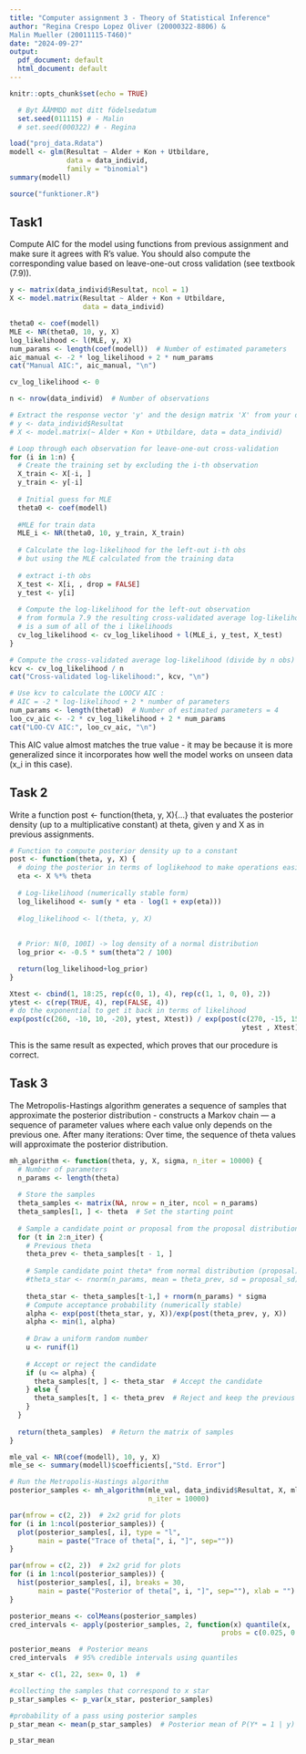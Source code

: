 ```yaml
---
title: "Computer assignment 3 - Theory of Statistical Inference"
author: "Regina Crespo Lopez Oliver (20000322-8806) & 
Malin Mueller (20011115-T460)"
date: "2024-09-27"
output:
  pdf_document: default
  html_document: default
---
```

```r
knitr::opts_chunk$set(echo = TRUE)
```
```r
  # Byt ÅÅMMDD mot ditt födelsedatum 
  set.seed(011115) # - Malin
  # set.seed(000322) # - Regina
```


```r
load("proj_data.Rdata")
modell <- glm(Resultat ~ Alder + Kon + Utbildare, 
              data = data_individ,
              family = "binomial")
summary(modell)
```
```r
source("funktioner.R")
```

## Task1
Compute AIC for the model using functions from previous assignment and make sure 
it agrees with R’s value. You should also compute the corresponding value based 
on leave-one-out cross validation (see textbook (7.9)).


```r
y <- matrix(data_individ$Resultat, ncol = 1)
X <- model.matrix(Resultat ~ Alder + Kon + Utbildare, 
                  data = data_individ)

theta0 <- coef(modell)
MLE <- NR(theta0, 10, y, X)
log_likelihood <- l(MLE, y, X)
num_params <- length(coef(modell))  # Number of estimated parameters
aic_manual <- -2 * log_likelihood + 2 * num_params
cat("Manual AIC:", aic_manual, "\n")
```

```r
cv_log_likelihood <- 0

n <- nrow(data_individ)  # Number of observations

# Extract the response vector 'y' and the design matrix 'X' from your data
# y <- data_individ$Resultat
# X <- model.matrix(~ Alder + Kon + Utbildare, data = data_individ)

# Loop through each observation for leave-one-out cross-validation
for (i in 1:n) {
  # Create the training set by excluding the i-th observation
  X_train <- X[-i, ]
  y_train <- y[-i]
  
  # Initial guess for MLE 
  theta0 <- coef(modell)  
  
  #MLE for train data
  MLE_i <- NR(theta0, 10, y_train, X_train)
  
  # Calculate the log-likelihood for the left-out i-th obs
  # but using the MLE calculated from the training data
  
  # extract i-th obs
  X_test <- X[i, , drop = FALSE]
  y_test <- y[i]
  
  # Compute the log-likelihood for the left-out observation
  # from formula 7.9 the resulting cross-validated average log-likelihood
  # is a sum of all of the i likelihoods
  cv_log_likelihood <- cv_log_likelihood + l(MLE_i, y_test, X_test)
}

# Compute the cross-validated average log-likelihood (divide by n obs)
kcv <- cv_log_likelihood / n
cat("Cross-validated log-likelihood:", kcv, "\n")

# Use kcv to calculate the LOOCV AIC :
# AIC = -2 * log-likelihood + 2 * number of parameters
num_params <- length(theta0)  # Number of estimated parameters = 4
loo_cv_aic <- -2 * cv_log_likelihood + 2 * num_params
cat("LOO-CV AIC:", loo_cv_aic, "\n")
```
This AIC value almost matches the true value - it may be because it is more 
generalized since it incorporates how well the model works on unseen 
data (x_i in this case).

## Task 2
Write a function post <- function(theta, y, X){...} that evaluates the posterior
density (up to a multiplicative constant) at theta, given y and X as in previous
assignments.
```r
# Function to compute posterior density up to a constant
post <- function(theta, y, X) {
  # doing the posterior in terms of loglikehood to make operations easier
  eta <- X %*% theta
  
  # Log-likelihood (numerically stable form)
  log_likelihood <- sum(y * eta - log(1 + exp(eta)))
  
  #log_likelihood <- l(theta, y, X)
  
  
  # Prior: N(0, 100I) -> log density of a normal distribution
  log_prior <- -0.5 * sum(theta^2 / 100)

  return(log_likelihood+log_prior)
}

Xtest <- cbind(1, 18:25, rep(c(0, 1), 4), rep(c(1, 1, 0, 0), 2))
ytest <- c(rep(TRUE, 4), rep(FALSE, 4))
# do the exponential to get it back in terms of likelihood
exp(post(c(260, -10, 10, -20), ytest, Xtest)) / exp(post(c(270, -15, 15, -25), 
                                                         ytest , Xtest))
```
This is the same result as expected, which proves that our procedure is correct.

## Task 3

The Metropolis-Hastings algorithm generates a sequence of samples that 
approximate the posterior distribution - constructs a Markov chain — a sequence 
of parameter values where each value only depends on the previous one. After 
many iterations: Over time, the sequence of theta values will approximate the 
posterior distribution.

```r
mh_algorithm <- function(theta, y, X, sigma, n_iter = 10000) {
  # Number of parameters
  n_params <- length(theta)
  
  # Store the samples
  theta_samples <- matrix(NA, nrow = n_iter, ncol = n_params)
  theta_samples[1, ] <- theta  # Set the starting point
  
  # Sample a candidate point or proposal from the proposal distribution
  for (t in 2:n_iter) {
    # Previous theta
    theta_prev <- theta_samples[t - 1, ]
    
    # Sample candidate point theta* from normal distribution (proposal)
    #theta_star <- rnorm(n_params, mean = theta_prev, sd = proposal_sd)
    
    theta_star <- theta_samples[t-1,] + rnorm(n_params) * sigma
    # Compute acceptance probability (numerically stable)
    alpha <- exp(post(theta_star, y, X))/exp(post(theta_prev, y, X))
    alpha <- min(1, alpha)  
    
    # Draw a uniform random number
    u <- runif(1)
    
    # Accept or reject the candidate
    if (u <= alpha) {
      theta_samples[t, ] <- theta_star  # Accept the candidate
    } else {
      theta_samples[t, ] <- theta_prev  # Reject and keep the previous value
    }
  }
  
  return(theta_samples)  # Return the matrix of samples
}
```

```r
mle_val <- NR(coef(modell), 10, y, X)  
mle_se <- summary(modell)$coefficients[,"Std. Error"]

# Run the Metropolis-Hastings algorithm
posterior_samples <- mh_algorithm(mle_val, data_individ$Resultat, X, mle_se, 
                                  n_iter = 10000)
```

```r
par(mfrow = c(2, 2))  # 2x2 grid for plots
for (i in 1:ncol(posterior_samples)) {
  plot(posterior_samples[, i], type = "l", 
       main = paste("Trace of theta[", i, "]", sep=""))
}
```
```r
par(mfrow = c(2, 2))  # 2x2 grid for plots
for (i in 1:ncol(posterior_samples)) {
  hist(posterior_samples[, i], breaks = 30, 
       main = paste("Posterior of theta[", i, "]", sep=""), xlab = "")
}
```

```r
posterior_means <- colMeans(posterior_samples)
cred_intervals <- apply(posterior_samples, 2, function(x) quantile(x, 
                                                    probs = c(0.025, 0.975)))

posterior_means  # Posterior means
cred_intervals  # 95% credible intervals using quantiles
```
```r

x_star <- c(1, 22, sex= 0, 1)  # 

#collecting the samples that correspond to x star
p_star_samples <- p_var(x_star, posterior_samples)

#probability of a pass using posterior samples
p_star_mean <- mean(p_star_samples)  # Posterior mean of P(Y* = 1 | y)

p_star_mean  
```

